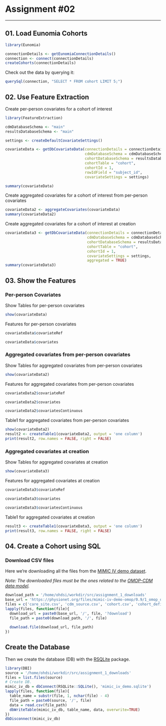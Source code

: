 # Assignment #02

---

## 01. Load Eunomia Cohorts

```r
library(Eunomia)

connectionDetails <- getEunomiaConnectionDetails()
connection <- connect(connectionDetails)
createCohorts(connectionDetails)
```

Check out the data by querying it:

```r
querySql(connection, "SELECT * FROM cohort LIMIT 5;")
```

## 02. Use Feature Extraction

Create per-person covariates for a cohort of interest

```r
library(FeatureExtraction)

cdmDatabaseSchema <- "main"
resultsDatabaseSchema <- "main"

settings <- createDefaultCovariateSettings()

covariateData <- getDbCovariateData(connectionDetails = connectionDetails,
                                    cdmDatabaseSchema = cdmDatabaseSchema,
                                    cohortDatabaseSchema = resultsDatabaseSchema,
                                    cohortTable = "cohort",
                                    cohortId = 1,
                                    rowIdField = "subject_id",
                                    covariateSettings = settings)

summary(covariateData)
```

Create aggregated covariates for a cohort of interest from per-person covariates

```r
covariateData2 <- aggregateCovariates(covariateData)
summary(covariateData2)
```

Create aggregated covariates for a cohort of interest at creation

```r
covariateData3 <- getDbCovariateData(connectionDetails = connectionDetails,
                                     cdmDatabaseSchema = cdmDatabaseSchema,
                                     cohortDatabaseSchema = resultsDatabaseSchema,
                                     cohortTable = "cohort",
                                     cohortId = 1,
                                     covariateSettings = settings,
                                     aggregated = TRUE)
summary(covariateData3)
```

## 03. Show the Features

### Per-person Covariates

Show Tables for per-person covariates

```r
show(covariateData)
```

Features for per-person covariates

```r
covariateData$covariateRef
```

```r
covariateData$covariates
```

### Aggregated covariates from per-person covariates

Show Tables for aggregated covariates from per-person covariates

```r
show(covariateData2)
```

Features for aggregated covariates from per-person covariates

```r
covariateData2$covariateRef
```

```r
covariateData2$covariates
```

```r
covariateData2$covariatesContinuous
```

Table1 for aggregated covariates from per-person covariates

```r
show(covariateData2)
result2 <- createTable1(covariateData2, output = 'one column')
print(result2, row.names = FALSE, right = FALSE)
```

### Aggregated covariates at creation

Show Tables for aggregated covariates at creation

```r
show(covariateData3)
```

Features for aggregated covariates at creation

```r
covariateData3$covariateRef
```

```r
covariateData3$covariates
```

```r
covariateData3$covariatesContinuous
```

Table1 for aggregated covariates at creation

```r
result3 <- createTable1(covariateData3, output = 'one column')
print(result3, row.names = FALSE, right = FALSE)
```

## 04. Create a Cohort using SQL

### Download CSV files

Here we're downloading all the files from the [MIMIC IV demo dataset](https://physionet.org/content/mimic-iv-demo-omop/0.9/1_omop_data_csv/#files-panel).

*Note: The downloaded files must be the ones related to the [OMOP-CDM data model](https://ohdsi.github.io/TheBookOfOhdsi/CommonDataModel.html).*

```r
download_path = '/home/ohdsi/workdir/src/assignment_1_downloads'
base_url = 'https://physionet.org/files/mimic-iv-demo-omop/0.9/1_omop_data_csv'
files = c('care_site.csv', 'cdm_source.csv', 'cohort.csv', 'cohort_definition.csv', 'condition_era.csv', 'condition_occurrence.csv',  'cost.csv', 'device_exposure.csv', 'dose_era.csv', 'drug_era.csv', 'drug_exposure.csv', 'fact_relationship.csv', 'location.csv', 'measurement.csv', 'metadata.csv', 'note.csv', 'note_nlp.csv', 'observation.csv', 'observation_period.csv', 'payer_plan_period.csv', 'person.csv', 'procedure_occurrence.csv', 'provider.csv', 'specimen.csv', 'visit_detail.csv', 'visit_occurrence.csv')
lapply(files, function(file){
  download_url = paste0(base_url, '/', file, '?download')
  file_path = paste0(download_path, '/', file)
  
  download.file(download_url, file_path)
})
```

## Create the Database

Then we create the database (DB) with the [RSQLite](https://cran.r-project.org/web/packages/RSQLite/vignettes/RSQLite.html) package.

```r
library(DBI)
source = '/home/ohdsi/workdir/src/assignment_1_downloads'
files = list.files(source)
# Create DB.
mimic_iv_db = dbConnect(RSQLite::SQLite(), 'mimic_iv_demo.sqlite')
lapply(files, function(file){
  table_name = substr(file, 1, nchar(file) - 4)
  file_path = paste0(source, '/', file)
  data = read.csv(file_path)
  dbWriteTable(mimic_iv_db, table_name, data, overwrite=TRUE)
})
dbDisconnect(mimic_iv_db)
```